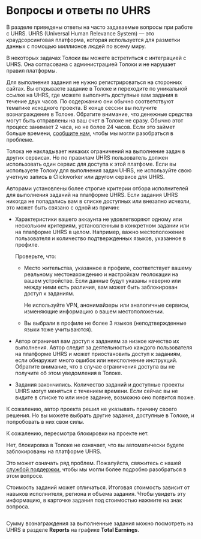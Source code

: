 # Вопросы и ответы по UHRS

В разделе приведены ответы на часто задаваемые вопросы при работе с UHRS. UHRS (Universal Human Relevance System) — это краудсорсинговая платформа, которая используется для разметки данных с помощью миллионов людей по всему миру.

<Cut title="Как устроены задачи от UHRS? Не будет ли проблем в Толоке из-за того, что я перехожу на другую платформу?">

В некоторых задачах Толоки вы можете встретиться с интеграцией с UHRS. Она согласована с администрацией Толоки и не нарушает правил платформы.

Для выполнения задания не нужно регистрироваться на сторонних сайтах. Вы открываете задание в Толоке и переходите по уникальной ссылке на UHRS, где можете выполнять доступные вам задания в течение двух часов. По содержанию они обычно соответствуют тематике исходного проекта. В конце сессии вы получите вознаграждение в Толоке. Обратите внимание, что денежные средства могут быть отправлены на ваш счет в Толоке не сразу. Обычно этот процесс занимает 2 часа, но не более 24 часов. Если это займет больше времени, [сообщите нам](../troubleshooting/support?form-source=uhrs-faq#contact), чтобы мы могли разобраться в проблеме.

</Cut>

<Cut title="Можно ли одновременно выполнять задачи UHRS в Толоке и в другом сервисе?">

Толока не накладывает никаких ограничений на выполнение задач в других сервисах. Но по правилам UHRS пользователь должен использовать один сервис для доступа к этой платфоме. Если вы используете Толоку для выполнения задач UHRS, не используйте свою учетную запись в Clickworker или другом сервисе для UHRS.

</Cut>

<Cut title="Почему я не вижу задач на UHRS?">

Авторами установлены более строгие критерии отбора исполнителей для выполнения заданий на платформе UHRS. Если задания UHRS никогда не попадались вам в списке доступных или внезапно исчезли, это может быть связано с одной из причин:

- Характеристики вашего аккаунта не удовлетворяют одному или нескольким критериям, установленным в конкретном задании или на платформе UHRS в целом. Например, важно местоположение пользователя и количество подтвержденных языков, указанное в профиле.

    Проверьте, что:

    - Место жительства, указанное в профиле, соответствует вашему реальному местонахождению и настройкам геолокации на вашем устройстве. Если данные будут указаны неверно или между ними есть различия, вам может быть заблокирован доступ к заданиям.

        Не используйте VPN, анонимайзеры или аналогичные сервисы, изменяющие информацию о вашем местоположении.

    - Вы выбрали в профиле не более 3 языков (неподтвержденные языки тоже учитываются).

- Автор ограничил вам доступ к заданиям за низкое качество их выполнения. Автор следит за деятельностью каждого пользователя на платформе UHRS и может приостановить доступ к заданиям, если обнаружит много ошибок или неисполнение инструкций. Обратите внимание, что в случае ограничения доступа вы не получите об этом уведомления в Толоке.

- Задания закончились. Количество заданий и доступные проекты UHRS могут меняться с течением времени. Если сейчас вы не видите в списке то или иное задание, возможно оно появится позже.

</Cut>

<Cut title="Меня заблокировали на UHRS, почему?">

К сожалению, автор проекта решил не указывать причину своего решения. Но вы можете выбрать другие задания, доступные в Толоке, и попробовать в них свои силы.

</Cut>

<Cut title="Можно ли пересмотреть блокировку на UHRS? Я сделал все правильно!">

К сожалению, пересмотра блокировки на проекте нет.

</Cut>

<Cut title="Меня заблокировали в Толоке. Повлияет ли это на UHRS?">

Нет, блокировка в Толоке не означает, что вы автоматически будете заблокированы на платформе UHRS.

</Cut>

<Cut title="Я перешел по ссылке, а у меня белый экран c сообщением об ошибке. Что-то не работает?">

Это может означать ряд проблем. Пожалуйста, свяжитесь с нашей [службой поддержки](../troubleshooting/support?form-source=uhrs-faq#contact), чтобы мы могли более подробно разобраться в этом вопросе.

</Cut>

<Cut title="Мои задания отличаются по стоимости от заданий моего друга.">

Стоимость заданий может отличаться. Итоговая стоимость зависит от навыков исполнителя, региона и объема задания. Чтобы увидеть эту информацию, в карточке задания под стоимостью нажмите на знак вопроса.

<Image width="700px" withBackground imageId="1677848119429" alt="" />

</Cut>

<Cut title="Как посмотреть сумму за выполненное задание?">

Сумму вознаграждения за выполненные задания можно посмотреть на UHRS в разделе **Reports** на графике **Total Earnings**.

</Cut>
